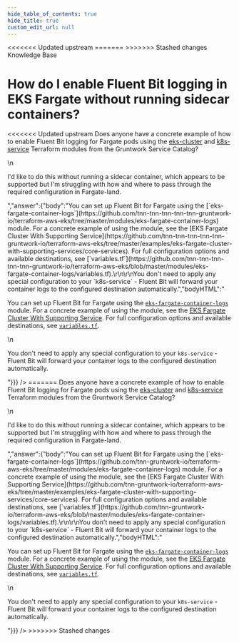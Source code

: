 ```yaml
---
hide_table_of_contents: true
hide_title: true
custom_edit_url: null
---
```



<head>
<<<<<<< Updated upstream
  <link rel="canonical" href="https://github.com/tnn-tnn-tnn-tnn-tnn-gruntwork-io/knowledge-base/discussions/282" />
=======
  <link rel="canonical" href="https://github.com/tnn-gruntwork-io/knowledge-base/discussions/282" />
>>>>>>> Stashed changes
</head>

<CenterLayout>
<span className="searchCategory">Knowledge Base</span>
<h1>How do I enable Fluent Bit logging in EKS Fargate without running sidecar containers?</h1>
<<<<<<< Updated upstream
<GitHub discussion={{"id":"D_kwDOF8slf84APA5c","number":282,"author":{"login":"autero1"},"title":"How do I enable Fluent Bit logging in EKS Fargate without running sidecar containers?","body":"Does anyone have a concrete example of how to enable Fluent Bit logging for Fargate pods using the [eks-cluster](https://github.com/tnn-tnn-tnn-tnn-tnn-gruntwork-io/terraform-aws-service-catalog/tree/master/modules/services/eks-cluster) and [k8s-service](https://github.com/tnn-tnn-tnn-tnn-tnn-gruntwork-io/terraform-aws-service-catalog/tree/master/modules/services/k8s-service) Terraform modules from the Gruntwork  Service Catalog?\r\n\r\nI'd like to do this without running a sidecar container, which appears to be supported but I'm struggling with how and where to pass through the required configuration in Fargate-land.","bodyHTML":"<p dir=\"auto\">Does anyone have a concrete example of how to enable Fluent Bit logging for Fargate pods using the <a href=\"https://github.com/tnn-tnn-tnn-tnn-tnn-gruntwork-io/terraform-aws-service-catalog/tree/master/modules/services/eks-cluster\">eks-cluster</a> and <a href=\"https://github.com/tnn-tnn-tnn-tnn-tnn-gruntwork-io/terraform-aws-service-catalog/tree/master/modules/services/k8s-service\">k8s-service</a> Terraform modules from the Gruntwork  Service Catalog?</p>\n<p dir=\"auto\">I'd like to do this without running a sidecar container, which appears to be supported but I'm struggling with how and where to pass through the required configuration in Fargate-land.</p>","answer":{"body":"You can set up Fluent Bit for Fargate using the [`eks-fargate-container-logs`](https://github.com/tnn-tnn-tnn-tnn-tnn-gruntwork-io/terraform-aws-eks/tree/master/modules/eks-fargate-container-logs) module. For a concrete example of using the module, see the [EKS Fargate Cluster With Supporting Service](https://github.com/tnn-tnn-tnn-tnn-tnn-gruntwork-io/terraform-aws-eks/tree/master/examples/eks-fargate-cluster-with-supporting-services/core-services). For full configuration options and available destinations, see [`variables.tf`](https://github.com/tnn-tnn-tnn-tnn-tnn-gruntwork-io/terraform-aws-eks/blob/master/modules/eks-fargate-container-logs/variables.tf).\r\n\r\nYou don't need to apply any special configuration to your `k8s-service` - Fluent Bit will forward your container logs to the configured destination automatically.","bodyHTML":"<p dir=\"auto\">You can set up Fluent Bit for Fargate using the <a href=\"https://github.com/tnn-tnn-tnn-tnn-tnn-gruntwork-io/terraform-aws-eks/tree/master/modules/eks-fargate-container-logs\"><code class=\"notranslate\">eks-fargate-container-logs</code></a> module. For a concrete example of using the module, see the <a href=\"https://github.com/tnn-tnn-tnn-tnn-tnn-gruntwork-io/terraform-aws-eks/tree/master/examples/eks-fargate-cluster-with-supporting-services/core-services\">EKS Fargate Cluster With Supporting Service</a>. For full configuration options and available destinations, see <a href=\"https://github.com/tnn-tnn-tnn-tnn-tnn-gruntwork-io/terraform-aws-eks/blob/master/modules/eks-fargate-container-logs/variables.tf\"><code class=\"notranslate\">variables.tf</code></a>.</p>\n<p dir=\"auto\">You don't need to apply any special configuration to your <code class=\"notranslate\">k8s-service</code> - Fluent Bit will forward your container logs to the configured destination automatically.</p>"}}} />
=======
<GitHub discussion={{"id":"D_kwDOF8slf84APA5c","number":282,"author":{"login":"autero1"},"title":"How do I enable Fluent Bit logging in EKS Fargate without running sidecar containers?","body":"Does anyone have a concrete example of how to enable Fluent Bit logging for Fargate pods using the [eks-cluster](https://github.com/tnn-gruntwork-io/terraform-aws-service-catalog/tree/master/modules/services/eks-cluster) and [k8s-service](https://github.com/tnn-gruntwork-io/terraform-aws-service-catalog/tree/master/modules/services/k8s-service) Terraform modules from the Gruntwork  Service Catalog?\r\n\r\nI'd like to do this without running a sidecar container, which appears to be supported but I'm struggling with how and where to pass through the required configuration in Fargate-land.","bodyHTML":"<p dir=\"auto\">Does anyone have a concrete example of how to enable Fluent Bit logging for Fargate pods using the <a href=\"https://github.com/tnn-gruntwork-io/terraform-aws-service-catalog/tree/master/modules/services/eks-cluster\">eks-cluster</a> and <a href=\"https://github.com/tnn-gruntwork-io/terraform-aws-service-catalog/tree/master/modules/services/k8s-service\">k8s-service</a> Terraform modules from the Gruntwork  Service Catalog?</p>\n<p dir=\"auto\">I'd like to do this without running a sidecar container, which appears to be supported but I'm struggling with how and where to pass through the required configuration in Fargate-land.</p>","answer":{"body":"You can set up Fluent Bit for Fargate using the [`eks-fargate-container-logs`](https://github.com/tnn-gruntwork-io/terraform-aws-eks/tree/master/modules/eks-fargate-container-logs) module. For a concrete example of using the module, see the [EKS Fargate Cluster With Supporting Service](https://github.com/tnn-gruntwork-io/terraform-aws-eks/tree/master/examples/eks-fargate-cluster-with-supporting-services/core-services). For full configuration options and available destinations, see [`variables.tf`](https://github.com/tnn-gruntwork-io/terraform-aws-eks/blob/master/modules/eks-fargate-container-logs/variables.tf).\r\n\r\nYou don't need to apply any special configuration to your `k8s-service` - Fluent Bit will forward your container logs to the configured destination automatically.","bodyHTML":"<p dir=\"auto\">You can set up Fluent Bit for Fargate using the <a href=\"https://github.com/tnn-gruntwork-io/terraform-aws-eks/tree/master/modules/eks-fargate-container-logs\"><code class=\"notranslate\">eks-fargate-container-logs</code></a> module. For a concrete example of using the module, see the <a href=\"https://github.com/tnn-gruntwork-io/terraform-aws-eks/tree/master/examples/eks-fargate-cluster-with-supporting-services/core-services\">EKS Fargate Cluster With Supporting Service</a>. For full configuration options and available destinations, see <a href=\"https://github.com/tnn-gruntwork-io/terraform-aws-eks/blob/master/modules/eks-fargate-container-logs/variables.tf\"><code class=\"notranslate\">variables.tf</code></a>.</p>\n<p dir=\"auto\">You don't need to apply any special configuration to your <code class=\"notranslate\">k8s-service</code> - Fluent Bit will forward your container logs to the configured destination automatically.</p>"}}} />
>>>>>>> Stashed changes

</CenterLayout>
  

<!-- ##DOCS-SOURCER-START
{
  "sourcePlugin": "github-discussions",
  "hash": "b4728abfa5daba7573b10e1d44d44122"
}
##DOCS-SOURCER-END -->
